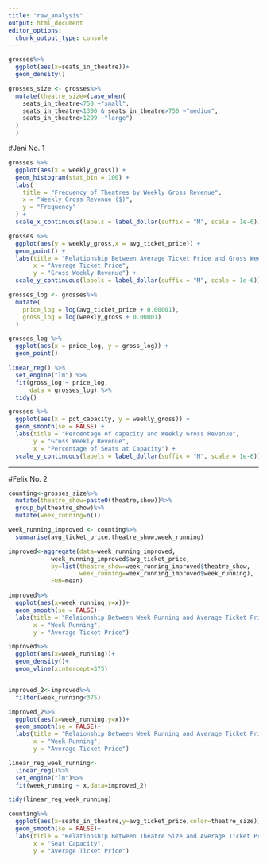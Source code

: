 ```yaml
---
title: "raw_analysis"
output: html_document
editor_options: 
  chunk_output_type: console
---
```

```r
grosses%>%
  ggplot(aes(x=seats_in_theatre))+
  geom_density()
```

```r
grosses_size <- grosses%>%
  mutate(theatre_size=(case_when(
    seats_in_theatre<750 ~"small",
    seats_in_theatre<1300 & seats_in_theatre>750 ~"medium",
    seats_in_theatre>1299 ~"large")
  )
  )
```

#Jeni No. 1

```r
grosses %>% 
  ggplot(aes(x = weekly_gross)) + 
  geom_histogram(stat_bin = 100) +
  labs(
    title = "Frequency of Theatres by Weekly Gross Revenue",
    x = "Weekly Gross Revenue ($)", 
    y = "Frequency"
  ) +
  scale_x_continuous(labels = label_dollar(suffix = "M", scale = 1e-6))
```

```r
grosses %>%
  ggplot(aes(y = weekly_gross,x = avg_ticket_price)) +
  geom_point() +
  labs(title = "Relationship Between Average Ticket Price and Gross Weekly Revenue",
       x = "Average Ticket Price",
       y = "Gross Weekly Revenue") +
  scale_y_continuous(labels = label_dollar(suffix = "M", scale = 1e-6))
```

```r
grosses_log <- grosses%>%
  mutate(
    price_log = log(avg_ticket_price + 0.00001),
    gross_log = log(weekly_gross + 0.00001)
  )

grosses_log %>%
  ggplot(aes(x = price_log, y = gross_log)) +
  geom_point()

linear_reg() %>%
  set_engine("lm") %>%
  fit(gross_log ~ price_log, 
      data = grosses_log) %>%
  tidy()
```

```r
grosses %>% 
  ggplot(aes(x = pct_capacity, y = weekly_gross)) + 
  geom_smooth(se = FALSE) +
  labs(title = "Percentage of capacity and Weekly Gross Revenue", 
       y = "Gross Weekly Revenue", 
       x = "Percentage of Seats at Capacity") +
  scale_y_continuous(labels = label_dollar(suffix = "M", scale = 1e-6))
```

________________________________________________________________________

#Felix No. 2
```r
counting<-grosses_size%>%
  mutate(theatre_show=paste0(theatre,show))%>%
  group_by(theatre_show)%>%
  mutate(week_running=n())
```
```r
week_running_improved <- counting%>%
  summarise(avg_ticket_price,theatre_show,week_running)

improved<-aggregate(data=week_running_improved,
            week_running_improved$avg_ticket_price,
            by=list(theatre_show=week_running_improved$theatre_show,
                    week_running=week_running_improved$week_running), 
            FUN=mean)
```

```r
improved%>%
  ggplot(aes(x=week_running,y=x))+
  geom_smooth(se = FALSE)+
  labs(title = "Relaionship Between Week Running and Average Ticket Price",
       x = "Week Running",
       y = "Average Ticket Price")
```

```r

improved%>%
  ggplot(aes(x=week_running))+
  geom_density()+
  geom_vline(xintercept=375)


improved_2<-improved%>%
  filter(week_running<375)

improved_2%>%
  ggplot(aes(x=week_running,y=x))+
  geom_smooth(se = FALSE)+
  labs(title = "Relaionship Between Week Running and Average Ticket Price",
       x = "Week Running",
       y = "Average Ticket Price")

linear_reg_week_running<-
  linear_reg()%>%
  set_engine("lm")%>%
  fit(week_running ~ x,data=improved_2)

tidy(linear_reg_week_running)
```

```r
counting%>%
  ggplot(aes(x=seats_in_theatre,y=avg_ticket_price,color=theatre_size))+
  geom_smooth(se = FALSE)+
  labs(title = "Relationship Between Theatre Size and Average Ticket Price",
       x = "Seat Capacity",
       y = "Average Ticket Price")
```



